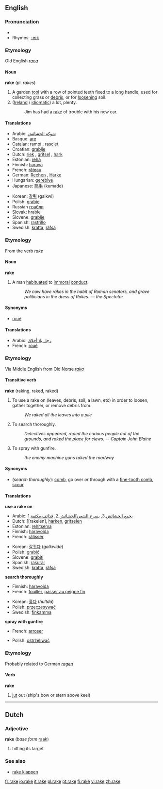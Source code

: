 ==English==
===Pronunciation===
*{{audio|en-us-rake.ogg|Audio (US)}}
*Rhymes: [[Rhymes:English:-eɪk|-eɪk]]
===Etymology===
Old English ''[[raca]]''
====Noun====
'''rake''' (pl. ''rakes'')

#A garden [[tool]] with a row of pointed teeth fixed to a long handle, used for collecting grass or [[debris]], or for [[loosen]]ing soil.
#([[Ireland]] / [[idiomatic]]) a lot, plenty.
#:Jim has had a [[rake]] of trouble with his new car.

====Translations====
{{top}}
*Arabic: [[شوكة الحشائش]] 
*Basque: [[are]]
*Catalan: [[rampí]] {{m}}, [[rasclet]] {{m}}
*Croatian: [[grablje]] {{f}} {{p}}
*Dutch: [[riek]] {{m}}, [[gritsel]] {{m}}, [[hark#Dutch|hark]] {{m}}
*Estonian: [[reha]]
*Finnish: [[harava]]
*French: [[râteau]] {{m}}
*German: [[Rechen]] {{m}}, [[Harke]] {{f}}
*Hungarian: [[gereblye]]
*Japanese: [[熊手]] (kumade)
{{mid}}
*Korean: [[갈퀴]] (galkwi)
*Polish: [[grabie]] {{p}}
*Russian [[грабли]]
*Slovak: [[hrable]]
*Slovene: [[grablje]] {{f}} {{p}}
*Spanish: [[rastrillo]] {{m}}
*Swedish: [[kratta]], [[räfsa]]
{{bottom}}

===Etymology===
From the verb ''rake''
====Noun====
'''rake'''

#A man [[habituate]]d to [[immoral]] [[conduct]].
#:''We now have rakes in the habit of Roman senators, and grave politicians in the dress of Rakes. &mdash; the Spectator''

====Synonyms====
* [[roué]]

====Translations====
{{top}}
*Arabic: [[رجل بلا أخلاق]]
*French: [[roué#French|roué]] {{m}}
{{mid}}
{{bottom}}

===Etymology===
Via Middle English from Old Norse ''[[raka]]''
====Transitive verb====
'''rake''' (raking, raked, raked)

#To use a rake on (leaves, debris, soil, a lawn, etc) in order to loosen, gather together, or remove debris from.
#:''We raked all the leaves into a pile''
#To search thoroughly.
#:''Detectives appeared, roped the curious people out of the grounds, and raked the place for clews.  -- Captain John Blaine''
#To spray with gunfire.
#:''the enemy machine guns raked the roadway''

====Synonyms====
*(''search thoroughly''): [[comb]], go over ''or'' through with a [[fine-tooth comb]], [[scour]]

====Translations====
'''use a rake on'''
{{top}}
*Arabic: 1.[[يجمع الحشائش]].3, [[يسرح الشعر\الحشائش]].2, [[قذائف مكثفة]]
*Dutch: [[rakelen], [[harken]], [[gritselen]]
*Estonian: [[rehitsema]]
*Finnish: [[haravoida]]
*French: [[râtisser]]
{{mid}}
*Korean: [[갈퀴다]] (''galkwida'')
*Polish: [[grabić]]
*Slovene: [[grabiti]]
*Spanish: [[rasurar]]
*Swedish: [[kratta]], [[räfsa]]
{{bottom}}

'''search thoroughly'''
{{top}}
*Finnish: [[haravoida]]
*French: [[fouiller]], [[passer au peigne fin]]
{{mid}}
*Korean: [[훑다]] (''hultda'')
*Polish: [[przeczesywać]]
*Swedish: [[finkamma]]
{{bottom}}

'''spray with gunfire'''
{{top}}
*French: [[arroser]]
{{mid}}
*Polish: [[ostrzeliwać]]
{{bottom}}

===Etymology===
Probably related to German ''[[ragen]]''
====Verb====
'''rake'''

# [[jut]] out (ship's bow or stern above keel)

----

==Dutch==
=== Adjective ===
'''rake''' (''base form'' [[raak]])

# hitting its target

===See also===
*[[rake klappen]]

[[fr:rake]]
[[io:rake]]
[[it:rake]]
[[pl:rake]]
[[pt:rake]]
[[fi:rake]]
[[vi:rake]]
[[zh:rake]]